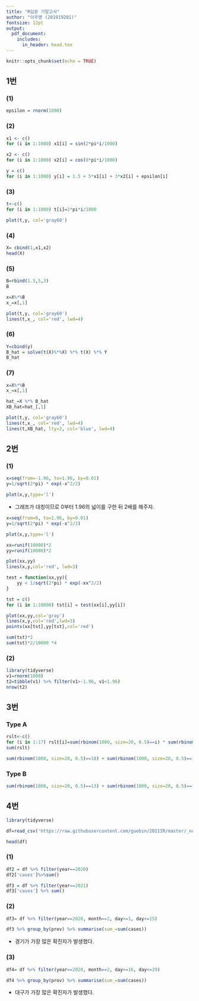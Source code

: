```yaml
---
title: "R입문 기말고사"
author: "이주영 (201919281)"
fontsize: 12pt
output: 
  pdf_document: 
    includes:
      in_header: head.tex
---
```


```r
knitr::opts_chunk$set(echo = TRUE)
```

## 1번

### (1)
```r
epsilon = rnorm(1000)
```

### (2)
```r
x1 <- c()
for (i in 1:1000) x1[i] = sin(2*pi*i/1000)

x2 <- c()
for (i in 1:1000) x2[i] = cos(8*pi*i/1000)

y = c()
for (i in 1:1000) y[i] = 1.5 + 5*x1[i] + 3*x2[i] + epsilon[i]
```

### (3)
```r
t<-c()
for (i in 1:1000) t[i]=2*pi*i/1000

plot(t,y, col='gray60')
```

### (4)
```r
X= cbind(1,x1,x2)
head(X)
```

### (5)
```r
B=rbind(1.5,5,3)
B
```

```r
x=X%*%B
x_=x[,1]

plot(t,y, col='gray60')
lines(t,x_, col='red', lwd=4)
```

### (6)
```r
Y=cbind(y)
B_hat = solve(t(X)%*%X) %*% t(X) %*% Y
B_hat
```

### (7)
```r
x=X%*%B
x_=x[,1]

hat_=X %*% B_hat
XB_hat=hat_[,1]

plot(t,y, col='gray60')
lines(t,x_, col='red', lwd=4)
lines(t,XB_hat, lty=2, col='blue', lwd=4)
```

\newpage
## 2번

### (1)
```r
x=seq(from=-1.96, to=1.96, by=0.01)
y=1/sqrt(2*pi) * exp(-x^2/2)

plot(x,y,type='l')
```
- 그래프가 대칭이므로 0부터 1.96의 넓이를 구한 뒤 2배를 해주자.

```r
x=seq(from=0, to=1.96, by=0.01)
y=1/sqrt(2*pi) * exp(-x^2/2)

plot(x,y,type='l')

xx=runif(10000)*2
yy=runif(10000)*2

plot(xx,yy)
lines(x,y,col='red', lwd=3)

test = function(xx,yy){
    yy < 1/sqrt(2*pi) * exp(-xx^2/2)
}

tst = c()
for (i in 1:10000) tst[i] = test(xx[i],yy[i])

plot(xx,yy,col='gray')
lines(x,y,col='red',lwd=3)
points(xx[tst],yy[tst],col='red')

sum(tst)*2
sum(tst)*2/10000 *4
```

### (2)
```r
library(tidyverse)
v1=rnorm(1000)
t2=tibble(v1) %>% filter(v1>-1.96, v1<1.96)
nrow(t2)
```

\newpage
## 3번

### Type A
```r
rslt<-c()
for (i in 1:17) rslt[i]=sum(rbinom(1000, size=20, 0.5)==i) * sum(rbinom(1000, size=20, 0.95)==18-i)
sum(rslt)

sum(rbinom(1000, size=20, 0.5)==18) + sum(rbinom(1000, size=20, 0.5)==19) + sum(rbinom(1000, size=20, 0.5)==20) + sum(rbinom(1000, size=20, 0.95)==18) + sum(rbinom(1000, size=20, 0.95)==19) + sum(rslt)
```

### Type B
```r
sum(rbinom(1000, size=20, 0.5)==13) + sum(rbinom(1000, size=20, 0.5)==14) + sum(rbinom(1000, size=20, 0.5)==15) + sum(rbinom(1000, size=20, 0.5)==16) + sum(rbinom(1000, size=20, 0.5)==17) + sum(rbinom(1000, size=20, 0.5)==18) + sum(rbinom(1000, size=20, 0.5)==19) + sum(rbinom(1000, size=20, 0.5)==20)
```

\newpage
## 4번

```r
library(tidyverse)

df=read_csv('https://raw.githubusercontent.com/guebin/2021IR/master/_notebooks/covid19.csv')

head(df)
```

### (1)
```r
df2 = df %>% filter(year==2020)
df2['cases']%>%sum()

df3 = df %>% filter(year==2021)
df3['cases'] %>% sum()
```

### (2)
```r
df3= df %>% filter(year==2020, month==2, day>=1, day<=15)

df3 %>% group_by(prov) %>% summarise(sum_=sum(cases))
```
- 경기가 가장 많은 확진자가 발생했다.

### (3)
```r
df4= df %>% filter(year==2020, month==2, day>=16, day<=29)

df4 %>% group_by(prov) %>% summarise(sum_=sum(cases))
```
- 대구가 가장 많은 확진자가 발생했다.